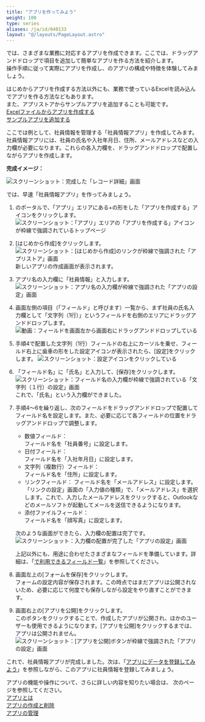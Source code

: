 ```yaml
---
title: "アプリを作ってみよう"
weight: 100
type: series
aliases: /ja/id/040133
layout: "@/layouts/PageLayout.astro"
---
```



<Kintone />では、さまざまな業務に対応するアプリを作成できます。ここでは、ドラッグアンドドロップで項目を追加して簡単なアプリを作る方法を紹介します。  
操作手順に従って実際にアプリを作成し、<Kintone />のアプリの構成や特徴を体験してみましょう。

<Hint>

はじめからアプリを作成する方法以外にも、業務で使っているExcelを読み込んでアプリを作る方法などもあります。  
また、アプリストアからサンプルアプリを追加することも可能です。  
[Excelファイルからアプリを作成する](/k/ja/id/040625.html)  
[サンプルアプリを追加する](/k/ja/id/040622.html)

</Hint>

ここでは例として、社員情報を管理する「社員情報アプリ」を作成してみます。社員情報アプリには、社員の氏名や入社年月日、住所、メールアドレスなどの入力欄が必要になります。これらの各入力欄を、ドラッグアンドドロップで配置しながらアプリを作成します。

**完成イメージ：**

![スクリーンショット：完成した「レコード詳細」画面](/k/kintone/img-ja/add_employee_app_img08.png)

では、早速「社員情報アプリ」を作ってみましょう。

1. <Kintone />のポータルで、「アプリ」エリアにある+の形をした「アプリを作成する」アイコンをクリックします。
  ![スクリーンショット：「アプリ」エリアの「アプリを作成する」アイコンが枠線で強調されているトップページ](/k/kintone/img-ja/add_employee_app_img01.png)

1. [はじめから作成]をクリックします。
  ![スクリーンショット：[はじめから作成]のリンクが枠線で強調された「アプリストア」画面](/k/kintone/img-ja/add_employee_app_img02.png)
  新しいアプリの作成画面が表示されます。

1. アプリ名の入力欄に「社員情報」と入力します。
  ![スクリーンショット：アプリ名の入力欄が枠線で強調された「アプリの設定」画面](/k/kintone/img-ja/add_employee_app_img03.png)

1. 画面左側の項目（「フィールド」と呼びます）一覧から、まず社員の氏名入力欄として「文字列（1行）」というフィールドを右側のエリアにドラッグアンドドロップします。
  ![動画：フィールドを画面左から画面右にドラッグアンドドロップしている](/k/kintone/img-ja/add_employee_app_img04.gif)

1. 手順4で配置した文字列（1行）フィールドの右上にカーソルを乗せ、フィールド右上に歯車の形をした設定アイコンが表示されたら、[設定]をクリックします。
  ![スクリーンショット：設定アイコンをクリックしている](/k/kintone/img-ja/add_employee_app_img05.png)

1. 「フィールド名」に「氏名」と入力して、[保存]をクリックします。
  ![スクリーンショット：フィールド名の入力欄が枠線で強調されている「文字列（１行）の設定」画面](/k/kintone/img-ja/add_employee_app_img06.png)
  これで、「氏名」という入力欄ができました。

1. 手順4～6を繰り返し、次のフィールドをドラッグアンドドロップで配置してフィールド名を設定します。また、必要に応じて各フィールドの位置をドラッグアンドドロップで調整します。  

   * 数値フィールド：  
     フィールド名を「社員番号」に設定します。
   * 日付フィールド：  
     フィールド名を「入社年月日」に設定します。
   * 文字列（複数行）フィールド：  
     フィールド名を「住所」に設定します。
   * リンクフィールド：
     フィールド名を「メールアドレス」に設定します。  
     「リンクの設定」画面の「入力値の種類」で、「メールアドレス」を選択します。これで、入力したメールアドレスをクリックすると、Outlookなどのメールソフトが起動してメールを送信できるようになります。
   * 添付ファイルフィールド：  
     フィールド名を「顔写真」に設定します。

   次のような画面ができたら、入力欄の配置は完了です。
   ![スクリーンショット：入力欄の配置が完了した「アプリの設定」画面](/k/kintone/img-ja/add_employee_app_img09.png)

   <Note>

   上記以外にも、用途に合わせたさまざまなフィールドを準備しています。詳細は、「[<Kintone />で利用できるフィールド一覧](/k/ja/id/040513.html)」を参照してください。

   </Note>

1. 画面左上の[フォームを保存]をクリックします。  
  フォームの設定内容が保存されます。この時点ではまだアプリは公開されないため、必要に応じて何度でも保存しながら設定をやり直すことができます。

1. 画面右上の[アプリを公開]をクリックします。  
  このボタンをクリックすることで、作成したアプリが公開され、ほかのユーザーも使用できるようになります。[アプリを公開]をクリックするまでは、アプリは公開されません。
  ![スクリーンショット：[アプリを公開]ボタンが枠線で強調された「アプリの設定」画面](/k/kintone/img-ja/add_employee_app_img07.png)

これで、社員情報アプリが完成しました。次は、「[アプリにデータを登録してみよう](/k/ja/id/040134.html)」を参照しながら、このアプリに社員情報を登録してみましょう。

<Hint>

アプリの機能や操作について、さらに詳しい内容を知りたい場合は、 次のページを参照してください。  
[アプリとは](/k/ja/id/040616.html)  
[アプリの作成と削除](/k/ja/id/040621.html)  
[アプリの管理](/k/ja/id/04010.html)

</Hint>
